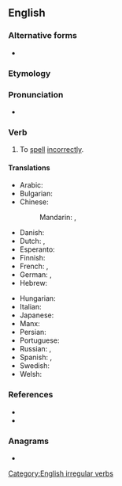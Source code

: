 ==English==

===Alternative forms===
* {{l|en|mis-spell}}

===Etymology===
{{prefix|en|mis|spell}}

===Pronunciation===
* {{IPA|/mɪsˈspɛl/|lang=en}}
*: {{rhymes|ɛl|lang=en}}

===Verb===
{{en-verb|misspells|misspelling|misspelt|past2=misspelled}}

# To [[spell]] [[incorrectly]].

====Translations====
{{trans-top|to spell incorrectly}}
* Arabic: {{t|ar|أَخْطَأَ اَلتَّهْجِئَة}}
* Bulgarian: {{t|bg|неправилно пиша}}
* Chinese:
*: Mandarin: {{t+|cmn|拼錯|sc=Hani}}, {{t+|cmn|拼错|tr=pīncuò|sc=Hani}}
* Danish: {{t|da|stave forkert}}
* Dutch: {{t|nl|misspellen}}, {{t|nl|verkeerd spellen}}
* Esperanto: {{t|eo|misliterumi}}
* Finnish: {{t|fi|[[kirjoittaa]] [[väärin]]}}
* French: {{t|fr|[[mal]] [[orthographier]]}}, {{t|fr|[[mal]] [[écrire]]}}
* German: {{t|de|[[falsch]] [[buchstabieren]]}}, {{t|de|[[falsch]] [[schreiben]]}}
* Hebrew: {{t-needed|he}}
{{trans-mid}}
* Hungarian: {{t|hu|elír}}
* Italian: {{t|it|[[scrivere]] [[male]]}}
* Japanese: {{t|ja|つづりを間違う|tr=tsuzuri o machigau}}
* Manx: {{t|gv|mee-lettyr}}
* Persian: {{t|fa|غلط نوشتن|tr=ğalat neveštan}}
* Portuguese: {{t|pt|[[escrever]] [[errado]]}}
* Russian: {{t|ru|орфографи́чески непра́вильно писа́ть}}, {{t|ru|де́лать орфографи́ческие оши́бки}}
* Spanish: {{t|es|[[deletrear]] [[mal]]}}, {{t|es|[[escribir]] [[mal]]}}
* Swedish: {{t|sv|[[stava]] [[fel]]}}
* Welsh: {{t|cy|camsillafu}}
{{trans-bottom}}

===References===
* {{R:Century 1911}}
* {{R:Webster 1913}}

===Anagrams===
* {{anagrams|en|a=eillmpss|psellism}}

[[Category:English irregular verbs]]